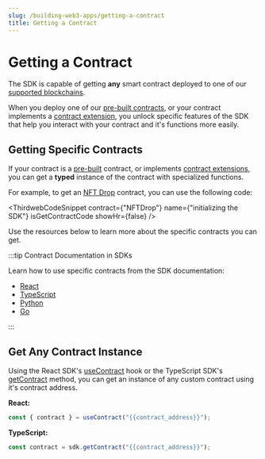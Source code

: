 ```yaml
---
slug: /building-web3-apps/getting-a-contract
title: Getting a Contract
---
```



# Getting a Contract

The SDK is capable of getting **any** smart contract deployed to one of our [supported blockchains](/guides/which-network-should-you-use).

When you deploy one of our [pre-built contracts](/pre-built-contracts), or your contract implements a [contract extension](/thirdweb-deploy/contract-extensions),
you unlock specific features of the SDK that help you interact with your contract and it's functions more easily.

## Getting Specific Contracts

If your contract is a [pre-built](/pre-built-contracts) contract, or implements [contract extensions](/thirdweb-deploy/contract-extensions),
you can get a **typed** instance of the contract with specialized functions.

For example, to get an [NFT Drop](/pre-built-contracts/nft-drop) contract, you can use the following code:

<ThirdwebCodeSnippet
  contract={"NFTDrop"}
  name={"initializing the SDK"}
  isGetContractCode
  showHr={false}
/>

Use the resources below to learn more about the specific contracts you can get.

:::tip Contract Documentation in SDKs

Learn how to use specific contracts from the SDK documentation:

- [React](/react/category/get-a-contract)
- [TypeScript](/typescript/category/built-in-contracts)
- [Python](/python/category/contracts)
- [Go](/go/category/contracts)

:::

## Get Any Contract Instance

Using the React SDK's [useContract](/react/react.usecontract) hook
or the TypeScript SDK's [getContract](/typescript/sdk.thirdwebsdk.getcontract) method,
you can get an instance of any custom contract using it's contract address.

<!-- TODO: Create code snippet for this + more react  -->

**React:**

```jsx
const { contract } = useContract("{{contract_address}}");
```

<!-- TODO: Create code snippet for this + more react  -->

**TypeScript:**

```javascript
const contract = sdk.getContract("{{contract_address}}");
```

